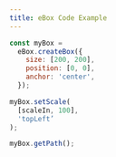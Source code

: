 ```yaml
---
title: eBox Code Example
---
```


```js
const myBox =
  eBox.createBox({
    size: [200, 200],
    position: [0, 0],
    anchor: 'center',
  });

myBox.setScale(
  [scaleIn, 100],
  'topLeft’
);

myBox.getPath();
```
